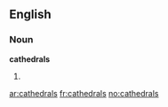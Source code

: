 ==English==

===Noun===
'''cathedrals'''

# {{plural of|cathedral}}

[[ar:cathedrals]]
[[fr:cathedrals]]
[[no:cathedrals]]